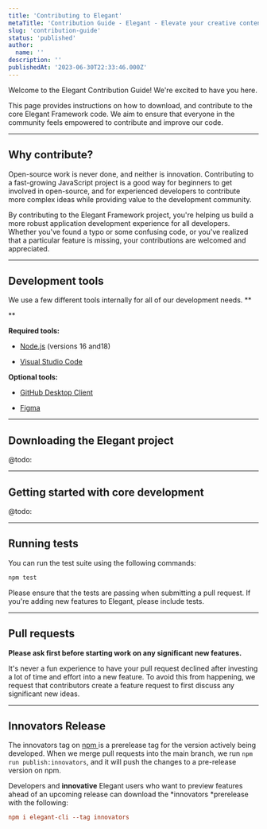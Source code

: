 ```yaml
---
title: 'Contributing to Elegant'
metaTitle: 'Contribution Guide - Elegant - Elevate your creative content.'
slug: 'contribution-guide'
status: 'published'
author:
  name: ''
description: ''
publishedAt: '2023-06-30T22:33:46.000Z'
---
```


Welcome to the Elegant Contribution Guide! We're excited to have you here.

This page provides instructions on how to download, and contribute to the core Elegant Framework code. We aim to ensure that everyone in the community feels empowered to contribute and improve our code.

---

## Why contribute?

Open-source work is never done, and neither is innovation. Contributing to a fast-growing JavaScript project is a good way for beginners to get involved in open-source, and for experienced developers to contribute more complex ideas while providing value to the development community.

By contributing to the Elegant Framework project, you're helping us build a more robust application development experience for all developers. Whether you've found a typo or some confusing code, or you've realized that a particular feature is missing, your contributions are welcomed and appreciated.

---

## Development tools

We use a few different tools internally for all of our development needs. **<br>

**

**Required tools:**

- [Node.js](https://nodejs.org/) (versions 16 and18)

- [Visual Studio Code](/docs/development-tools#visual-studio-code)

**Optional tools:**

- [GitHub Desktop Client](/docs/development-tools#git-hub-desktop)

- [Figma](/docs/development-tools#figma)

---

## Downloading the Elegant project

@todo:

---

## Getting started with core development

@todo:

---

## Running tests

You can run the test suite using the following commands:

```sh
npm test
```

Please ensure that the tests are passing when submitting a pull request. If you're adding new features to Elegant, please include tests.

---

## Pull requests

**Please ask first before starting work on any significant new features.**

It's never a fun experience to have your pull request declined after investing a lot of time and effort into a new feature. To avoid this from happening, we request that contributors create a feature request to first discuss any significant new ideas.

---

## Innovators Release

The innovators tag on [npm ](https://www.npmjs.com/package/elegant-cli)is a prerelease tag for the version actively being developed. When we merge pull requests into the main branch, we run `npm run publish:innovators`, and it will push the changes to a pre-release version on npm.

Developers and **innovative** Elegant users who want to preview features ahead of an upcoming release can download the \*innovators \*prerelease with the following:

```ini
npm i elegant-cli --tag innovators
```

